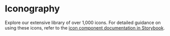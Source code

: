 
<Meta title="Styling/Iconography" />

# Iconography

Explore our extensive library of over 1,000 icons. For detailed guidance on using these icons, refer to the [icon component documentation in Storybook](/docs/components-icon--docs).
<IconDisplay />

